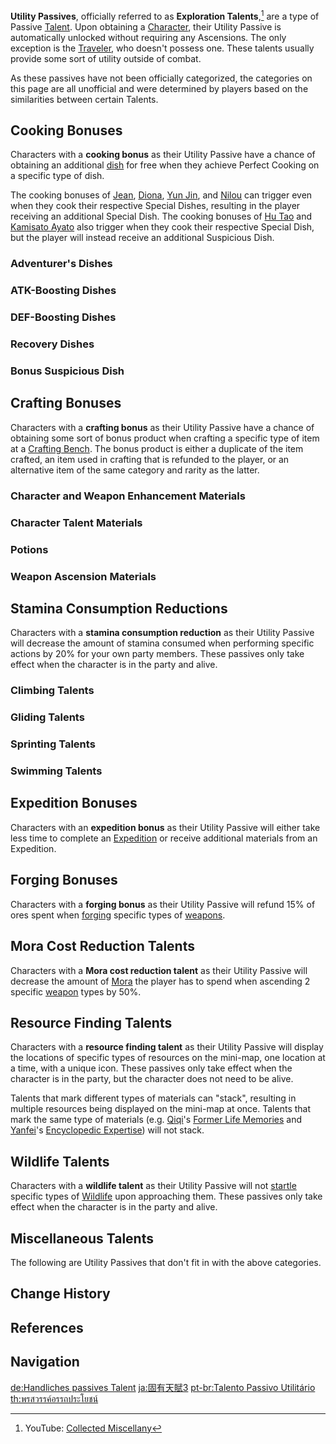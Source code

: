 {{Terminology Infobox
|type         = Passive Talents
}}
'''Utility Passives''', officially referred to as '''Exploration Talents''',<ref>YouTube: [https://www.youtube.com/playlist?list=PLqWr7dyJNgLKLO-Zpw9muZ9NnC0TyOpij Collected Miscellany]</ref> are a type of Passive [[Talent]]. Upon obtaining a [[Character]], their Utility Passive is automatically unlocked without requiring any Ascensions. The only exception is the [[Traveler]], who doesn't possess one. These talents usually provide some sort of utility outside of combat.

As these passives have not been officially categorized, the categories on this page are all unofficial and were determined by players based on the similarities between certain Talents.

==Cooking Bonuses==
Characters with a '''cooking bonus''' as their Utility Passive have a chance of obtaining an additional [[dish]] for free when they achieve Perfect Cooking on a specific type of dish.

The cooking bonuses of [[Jean]], [[Diona]], [[Yun Jin]], and [[Nilou]] can trigger even when they cook their respective Special Dishes, resulting in the player receiving an additional Special Dish. The cooking bonuses of [[Hu Tao]] and [[Kamisato Ayato]] also trigger when they cook their respective Special Dish, but the player will instead receive an additional Suspicious Dish.

===Adventurer's Dishes===
{{Talents by Category Table|Perfect Adventurer's Dish Cooking Talents|notype=1}}

===ATK-Boosting Dishes===
{{Talents by Category Table|Perfect ATK Dish Cooking Talents|notype=1}}

===DEF-Boosting Dishes===
{{Talents by Category Table|Perfect DEF Dish Cooking Talents|notype=1}}

===Recovery Dishes===
{{Talents by Category Table|Perfect Recovery Dish Cooking Talents|notype=1}}

===Bonus Suspicious Dish===
{{Talents by Category Table|Perfect Dish Bonus Suspicious Dish Cooking Talents|notype=1}}

==Crafting Bonuses==
{{See also|Crafting#Efficiency}}
Characters with a '''crafting bonus''' as their Utility Passive have a chance of obtaining some sort of bonus product when crafting a specific type of item at a [[Crafting Bench]]. The bonus product is either a duplicate of the item crafted, an item used in crafting that is refunded to the player, or an alternative item of the same category and rarity as the latter.

===Character and Weapon Enhancement Materials===
{{Talents by Category Table|Character and Weapon Enhancement Material Talents|notype=1}}

===Character Talent Materials===
{{Talents by Category Table|Character Talent Material Talents|notype=1}}

===Potions===
{{Talents by Category Table|Potion Talents|notype=1}}

===Weapon Ascension Materials===
{{Talents by Category Table|Weapon Ascension Material Talents|notype=1}}

==Stamina Consumption Reductions==
Characters with a '''stamina consumption reduction''' as their Utility Passive will decrease the amount of stamina consumed when performing specific actions by 20% for your own party members. These passives only take effect when the character is in the party and alive.

===Climbing Talents===
{{Talents by Category Table|Climbing Talents|notype=1}}

===Gliding Talents===
{{Talents by Category Table|Gliding Talents|notype=1}}

===Sprinting Talents===
{{Talents by Category Table|Sprinting Talents|notype=1}}

===Swimming Talents===
{{Talents by Category Table|Swimming Talents|notype=1}}

==Expedition Bonuses==
Characters with an '''expedition bonus''' as their Utility Passive will either take less time to complete an [[Expedition]] or receive additional materials from an Expedition.
{{Talents by Category Table|Expedition Talents|notype=1}}

==Forging Bonuses==
Characters with a '''forging bonus''' as their Utility Passive will refund 15% of ores spent when [[forging]] specific types of [[weapons]].
{{Talents by Category Table|Forging Talents|notype=1}}

==Mora Cost Reduction Talents==
Characters with a '''Mora cost reduction talent''' as their Utility Passive will decrease the amount of [[Mora]] the player has to spend when ascending 2 specific [[weapon]] types by 50%.
{{Talents by Category Table|Mora Cost Reduction Talents|notype=1}}

==Resource Finding Talents==
Characters with a '''resource finding talent''' as their Utility Passive will display the locations of specific types of resources on the mini-map, one location at a time, with a unique icon. These passives only take effect when the character is in the party, but the character does not need to be alive.

Talents that mark different types of materials can "stack", resulting in multiple resources being displayed on the mini-map at once. Talents that mark the same type of materials (e.g. [[Qiqi]]'s [[Former Life Memories]] and [[Yanfei]]'s [[Encyclopedic Expertise]]) will not stack.

{{Talents by Category Table|Resource Talents|notype=1}}

==Wildlife Talents==
Characters with a '''wildlife talent''' as their Utility Passive will not [[Aggravation#Wildlife|startle]] specific types of [[Wildlife]] upon approaching them. These passives only take effect when the character is in the party and alive.
{{Talents by Category Table|Wildlife Talents|notype=1}}

==Miscellaneous Talents==
The following are Utility Passives that don't fit in with the above categories.
{{Talents by Category Table
|Utility Passives
|not1=Cooking Talents
|not2=Crafting Talents
|not3=Stamina Talents
|not4=Expedition Talents
|not5=Forging Talents
|not6=Resource Talents
|not7=Wildlife Talents
|not8=Mora Cost Reduction Talents
|notype=1
}}

==Change History==
{{Change History|1.0}}

==References==
{{Reflist}}

==Navigation==
{{Talent Type Navbox}}
[[Category:Utility Passives| ]]

[[de:Handliches passives Talent]]
[[ja:固有天賦3]]
[[pt-br:Talento Passivo Utilitário]]
[[th:พรสวรรค์อรรถประโยชน์]]